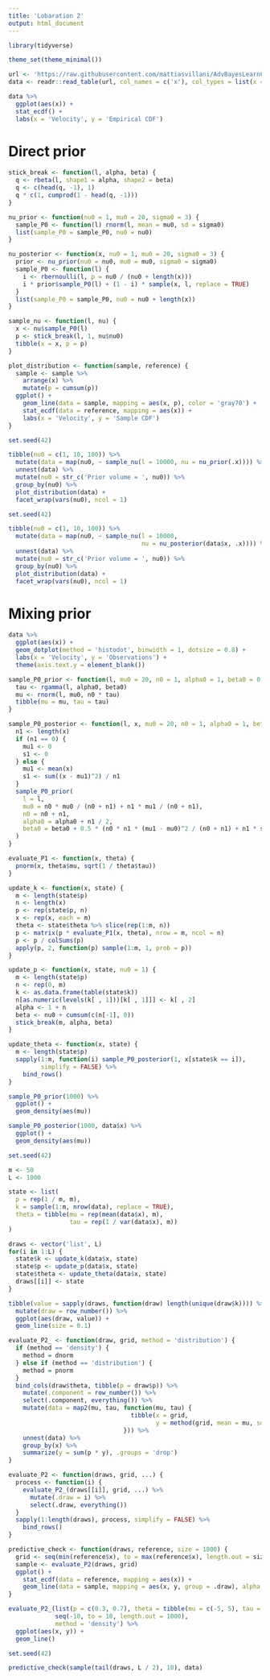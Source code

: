 ```yaml
---
title: 'Lobaration 2'
output: html_document
---
```


```r
library(tidyverse)

theme_set(theme_minimal())
```

```r
url <- 'https://raw.githubusercontent.com/mattiasvillani/AdvBayesLearnCourse/master/Labs/GalaxyData.dat'
data <- readr::read_table(url, col_names = c('x'), col_types = list(x = 'd'))
```

```r
data %>%
  ggplot(aes(x)) +
  stat_ecdf() +
  labs(x = 'Velocity', y = 'Empirical CDF')
```

# Direct prior

```r
stick_break <- function(l, alpha, beta) {
  q <- rbeta(l, shape1 = alpha, shape2 = beta)
  q <- c(head(q, -1), 1)
  q * c(1, cumprod(1 - head(q, -1)))
}

nu_prior <- function(nu0 = 1, mu0 = 20, sigma0 = 3) {
  sample_P0 <- function(l) rnorm(l, mean = mu0, sd = sigma0)
  list(sample_P0 = sample_P0, nu0 = nu0)
}

nu_posterior <- function(x, nu0 = 1, mu0 = 20, sigma0 = 3) {
  prior <- nu_prior(nu0 = nu0, mu0 = mu0, sigma0 = sigma0)
  sample_P0 <- function(l) {
    i <- rbernoulli(l, p = nu0 / (nu0 + length(x)))
    i * prior$sample_P0(l) + (1 - i) * sample(x, l, replace = TRUE)
  }
  list(sample_P0 = sample_P0, nu0 = nu0 + length(x))
}

sample_nu <- function(l, nu) {
  x <- nu$sample_P0(l)
  p <- stick_break(l, 1, nu$nu0)
  tibble(x = x, p = p)
}

plot_distribution <- function(sample, reference) {
  sample <- sample %>%
    arrange(x) %>%
    mutate(p = cumsum(p))
  ggplot() +
    geom_line(data = sample, mapping = aes(x, p), color = 'gray70') +
    stat_ecdf(data = reference, mapping = aes(x)) +
    labs(x = 'Velocity', y = 'Sample CDF')
}
```

```r
set.seed(42)

tibble(nu0 = c(1, 10, 100)) %>%
  mutate(data = map(nu0, ~ sample_nu(l = 10000, nu = nu_prior(.x)))) %>%
  unnest(data) %>%
  mutate(nu0 = str_c('Prior volume = ', nu0)) %>%
  group_by(nu0) %>%
  plot_distribution(data) +
  facet_wrap(vars(nu0), ncol = 1)
```

```r
set.seed(42)

tibble(nu0 = c(1, 10, 100)) %>%
  mutate(data = map(nu0, ~ sample_nu(l = 10000,
                                     nu = nu_posterior(data$x, .x)))) %>%
  unnest(data) %>%
  mutate(nu0 = str_c('Prior volume = ', nu0)) %>%
  group_by(nu0) %>%
  plot_distribution(data) +
  facet_wrap(vars(nu0), ncol = 1)
```

# Mixing prior

```r
data %>%
  ggplot(aes(x)) +
  geom_dotplot(method = 'histodot', binwidth = 1, dotsize = 0.8) +
  labs(x = 'Velocity', y = 'Observations') +
  theme(axis.text.y = element_blank())
```

```r
sample_P0_prior <- function(l, mu0 = 20, n0 = 1, alpha0 = 1, beta0 = 0.5) {
  tau <- rgamma(l, alpha0, beta0)
  mu <- rnorm(l, mu0, n0 * tau)
  tibble(mu = mu, tau = tau)
}

sample_P0_posterior <- function(l, x, mu0 = 20, n0 = 1, alpha0 = 1, beta0 = 0.5) {
  n1 <- length(x)
  if (n1 == 0) {
    mu1 <- 0
    s1 <- 0
  } else {
    mu1 <- mean(x)
    s1 <- sum((x - mu1)^2) / n1
  }
  sample_P0_prior(
    l = l,
    mu0 = n0 * mu0 / (n0 + n1) + n1 * mu1 / (n0 + n1),
    n0 = n0 + n1,
    alpha0 = alpha0 + n1 / 2,
    beta0 = beta0 + 0.5 * (n0 * n1 * (mu1 - mu0)^2 / (n0 + n1) + n1 * s1)
  )
}

evaluate_P1 <- function(x, theta) {
  pnorm(x, theta$mu, sqrt(1 / theta$tau))
}

update_k <- function(x, state) {
  m <- length(state$p)
  n <- length(x)
  p <- rep(state$p, n)
  x <- rep(x, each = m)
  theta <- state$theta %>% slice(rep(1:m, n))
  p <- matrix(p * evaluate_P1(x, theta), nrow = m, ncol = n)
  p <- p / colSums(p)
  apply(p, 2, function(p) sample(1:m, 1, prob = p))
}

update_p <- function(x, state, nu0 = 1) {
  m <- length(state$p)
  n <- rep(0, m)
  k <- as.data.frame(table(state$k))
  n[as.numeric(levels(k[ , 1]))[k[ , 1]]] <- k[ , 2]
  alpha <- 1 + n
  beta <- nu0 + cumsum(c(n[-1], 0))
  stick_break(m, alpha, beta)
}

update_theta <- function(x, state) {
  m <- length(state$p)
  sapply(1:m, function(i) sample_P0_posterior(1, x[state$k == i]),
         simplify = FALSE) %>%
    bind_rows()
}
```

```r
sample_P0_prior(1000) %>%
  ggplot() +
  geom_density(aes(mu))
```

```r
sample_P0_posterior(1000, data$x) %>%
  ggplot() +
  geom_density(aes(mu))
```

```r
set.seed(42)

m <- 50
L <- 1000

state <- list(
  p = rep(1 / m, m),
  k = sample(1:m, nrow(data), replace = TRUE),
  theta = tibble(mu = rep(mean(data$x), m),
                 tau = rep(1 / var(data$x), m))
)

draws <- vector('list', L)
for(i in 1:L) {
  state$k <- update_k(data$x, state)
  state$p <- update_p(data$x, state)
  state$theta <- update_theta(data$x, state)
  draws[[i]] <- state
}
```

```r
tibble(value = sapply(draws, function(draw) length(unique(draw$k)))) %>%
  mutate(draw = row_number()) %>%
  ggplot(aes(draw, value)) +
  geom_line(size = 0.1)
```

```r
evaluate_P2_ <- function(draw, grid, method = 'distribution') {
  if (method == 'density') {
    method = dnorm
  } else if (method == 'distribution') {
    method = pnorm
  }
  bind_cols(draw$theta, tibble(p = draw$p)) %>%
    mutate(.component = row_number()) %>%
    select(.component, everything()) %>%
    mutate(data = map2(mu, tau, function(mu, tau) {
                                  tibble(x = grid,
                                         y = method(grid, mean = mu, sd = sqrt(1 / tau)))
                                })) %>%
    unnest(data) %>%
    group_by(x) %>%
    summarize(y = sum(p * y), .groups = 'drop')
}

evaluate_P2 <- function(draws, grid, ...) {
  process <- function(i) {
    evaluate_P2_(draws[[i]], grid, ...) %>%
      mutate(.draw = i) %>%
      select(.draw, everything())
  }
  sapply(1:length(draws), process, simplify = FALSE) %>%
    bind_rows()
}

predictive_check <- function(draws, reference, size = 1000) {
  grid <- seq(min(reference$x), to = max(reference$x), length.out = size)
  sample <- evaluate_P2(draws, grid)
  ggplot() +
    stat_ecdf(data = reference, mapping = aes(x)) +
    geom_line(data = sample, mapping = aes(x, y, group = .draw), alpha = 0.1)
}
```

```r
evaluate_P2_(list(p = c(0.3, 0.7), theta = tibble(mu = c(-5, 5), tau = c(1, 1))),
             seq(-10, to = 10, length.out = 1000),
             method = 'density') %>%
  ggplot(aes(x, y)) +
  geom_line()
```

```r
set.seed(42)

predictive_check(sample(tail(draws, L / 2), 10), data)
```
